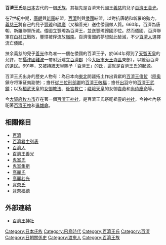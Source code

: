{{japanese|japanese=百済王氏|kana=くだら の こにきし|romaji=Kudara no Konikishi}} 
'''百濟王氏'''是[[日本|日本]]古代的一個[[氏族|氏族]]，其祖先是百濟末代國王[[義慈王|義慈]]的兒子[[百濟王善光|百濟王善光]]。

在7世紀中期，[[唐朝|唐朝]]與[[新羅|新羅]]結盟，[[百濟|百濟]]則與[[倭國|倭國]]結盟，以對抗唐朝和新羅的勢力。[[義慈王|義慈王]]將自己的兒子[[扶餘豐|豐璋]]和[[百濟王善光|禪廣]]（又稱善光）送往倭國做人質。660年，百濟為唐朝、新羅聯軍所滅。倭國立豐璋為百濟王，並送豐璋歸國即位。然而倭國、百濟聯軍在[[白江口之戰|白村江]]戰敗，豐璋被俘流放[[嶺南|嶺南]]。百濟復國的夢想就此破滅，不少[[百濟人|百濟人]]選擇流亡倭國。

扶余義慈的兒子[[百濟王善光|善光]]作為唯一一個在倭國的百濟王子，於664年得到了[[天智天皇|天智天皇]]的允許，在[[攝津國|攝津國]][[難波|難波]]一帶附近建立[[百濟郡|百濟郡]]（今[[大阪市|大阪市]][[天王寺區|天王寺區]]東部），以統治百濟的遺民。691年，又被[[持統天皇|持統天皇]]賜予「百濟王」的[[氏|氏]]，這就是百濟王氏的起源。

百濟王氏出身的歷史人物有：為日本向[[東北地區|東北]]開疆拓土作出貢獻的[[百濟王俊哲|百濟王俊哲]]（[[陸奥|陸奥]]鎮守将軍征夷副使）；擔任[[從三位|從三位]][[刑部卿|刑部卿]]的[[百濟王敬福|百濟王敬福]]；擔任[[出羽|出羽]]守的[[百濟王武鏡|百濟王武鏡]]；以及[[桓武天皇|桓武天皇]]的[[女御|女御]][[百濟王教法|教法]]、[[後宮|後宮]][[百濟王教仁|教仁]]；[[嵯峨天皇|嵯峨天皇]]的女御[[百濟王貴命|貴命]]和[[尚侍|尚侍]][[百濟王慶命|慶命]]等。

今[[大阪府|大阪府]][[枚方市|枚方市]]存在著一個[[百濟王神社|百濟王神社]]，是百濟王氏祭祀祖靈的[[神社|神社]]。今神社內祭祀著[[百濟君主列表|百濟王神]]和[[須佐之男|進雄命]]。

==相關條目==
*[[百濟|百濟]]
*[[百濟君主列表|百濟君主列表]]
*[[百濟人|百濟人]]
*[[百濟王善光|百濟王善光]]
*[[鬼室氏|鬼室氏]]
*[[鬼室集斯|鬼室集斯]]
*[[高麗氏|高麗氏]]
*[[高麗若光|高麗若光]]
*[[背奈氏|背奈氏]]
*[[背奈福德|背奈福德]]
== 外部連結 ==
* {{ja}} [https://web.archive.org/web/20081015131348/http://yasaka.hp.infoseek.co.jp/kudarao.html 百濟王神社]
[[Category:日本氏族|Category:日本氏族]]
[[Category:飛鳥時代|Category:飛鳥時代]]
[[Category:百濟王氏|Category:百濟王氏]]
[[Category:百濟|Category:百濟]]
[[Category:日朝關係史|Category:日朝關係史]]
[[Category:渡來人|Category:渡來人]]
[[Category:百濟王族|Category:百濟王族]]